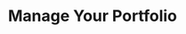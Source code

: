 ---
title: "Manage Your Portfolio"
description: "How to manage your vault deposits, repaying loans, withdrawing liquidity, or claiming rewards."
---